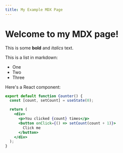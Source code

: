 ```yaml
---
title: My Example MDX Page
---
```




# Welcome to my MDX page!

This is some **bold** and _italics_ text.

This is a list in markdown:

- One
- Two
- Three

Here's a React component:

```jsx
export default function Counter() {
  const [count, setCount] = useState(0);

  return (
    <div>
      <p>You clicked {count} times</p>
      <button onClick={() => setCount(count + 1)}>
        Click me
      </button>
    </div>
  );
}
```
